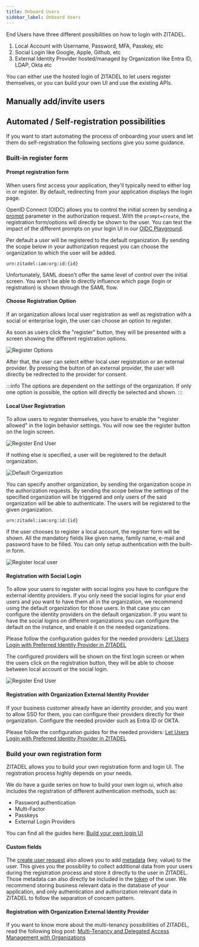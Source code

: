 ```yaml
---
title: Onboard Users
sidebar_label: Onboard Users
---
```


End Users have three different possibilities on how to login with ZITADEL.

1. Local Account with Username, Password, MFA, Passkey, etc
2. Social Login like Google, Apple, Github, etc
3. External Identity Provider hosted/managed by Organization like Entra ID, LDAP, Okta etc

You can either use the hosted login of ZITADEL to let users register themselves, or you can build your own UI and use the existing APIs.

## Manually add/invite users


<CreateUser />

## Automated / Self-registration possibilities

If you want to start automating the process of onboarding your users and let them do self-registration the following sections give you some guidance.

### Built-in register form

#### Prompt registration form

When users first access your application, they'll typically need to either log in or register.
By default, redirecting from your application displays the login page.

OpenID Connect (OIDC) allows you to control the initial screen by sending a [prompt](/docs/apis/openidoauth/endpoints#additional-parameters) parameter in the authorization request.
With the `prompt=create`, the registration form/options will directly be shown to the user.
You can test the impact of the different prompts on your login UI in our [OIDC Playground](/docs/oidc-playground).

Per default a user will be registered to the default organization.
By sending the scope below in your authorization request you can choose the organization to which the user will be added.

```
urn:zitadel:iam:org:id:{id}
```

Unfortunately, SAML doesn't offer the same level of control over the initial screen.
You won't be able to directly influence which page (login or registration) is shown through the SAML flow.

#### Choose Registration Option

If an organization allows local user registration as well as registration with a social or enterprise login, the user can choose an option to register.

As soon as users click the "register" button, they will be presented with a screen showing the different registration options.

<img
  src="/docs/img/guides/solution-scenarios/register-options.png"
  alt="Register Options"
/>

After that, the user can select either local user registration or an external provider.
By pressing the button of an external provider, the user will directly be redirected to the provider for consent.

:::info
The options are dependent on the settings of the organization.
If only one option is possible, the option will directly be selected and shown.
:::

#### Local User Registration

To allow users to register themselves, you have to enable the "register allowed" in the login behavior settings.
You will now see the register button on the login screen.

<img
  src="/docs/img/guides/solution-scenarios/register-end-user.png"
  alt="Register End User"
/>

If nothing else is specified, a user will be registered to the default organization.

<img
  src="/docs/img/guides/solution-scenarios/default-organization.png"
  alt="Default Organization"
/>

You can specify another organization, by sending the organization scope in the authorization requests.
By sending the scope below the settings of the specified organization will be triggered and only users of the said organization will be able to authenticate.
The users will be registered to the given organization.

```
urn:zitadel:iam:org:id:{id}
```

If the user chooses to register a local account, the register form will be shown.
All the mandatory fields like given name, family name, e-mail and password have to be filled.
You can only setup authentication with the built-in form.

<img
  src="/docs/img/guides/solution-scenarios/register-local-user.png"
  alt="Register local user"
/>

#### Registration with Social Login

To allow your users to register with social logins you have to configure the external identity providers.
If you only need the social logins for your end users and you want to have them all in the organization, we recommend using the default organization for those users.
In that case you can configure the identity providers on the default organization.
If you want to have the social logins on different organizations you can configure the default on the instance, and enable it on the needed organizations.

Please follow the configuration guides for the needed providers: [Let Users Login with Preferred Identity Provider in ZITADEL](/docs/guides/integrate/identity-providers/introduction)

The configured providers will be shown on the first login screen or when the users click on the registration button, they will be able to choose between local account or the social login.

<img
  src="/docs/img/guides/solution-scenarios/register-end-user.png"
  alt="Register End User"
/>

#### Registration with Organization External Identity Provider

If your business customer already have an identity provider, and you want to allow SSO for them, you can configure their providers directly for their organization.
Configure the needed provider such as Entra ID or OKTA.

Please follow the configuration guides for the needed providers: [Let Users Login with Preferred Identity Provider in ZITADEL](/docs/guides/integrate/identity-providers/introduction)


<OrgLoginDescription name="OrgLoginDescription" />

### Build your own registration form

ZITADEL allows you to build your own registration form and login UI.
The registration process highly depends on your needs.

We do have a guide series on how to build your own login ui, which also includes the registration of different authentication methods, such as:

- Password authentication
- Multi-Factor
- Passkeys
- External Login Providers

You can find all the guides here: [Build your own login UI](/docs/guides/integrate/login-ui)

#### Custom fields

The [create user request](/docs/apis/resources/user_service_v2/user-service-add-human-user) also allows you to add [metadata](/docs/guides/manage/customize/user-metadata) (key, value) to the user.
This gives you the possibility to collect additional data from your users during the registration process and store it directly to the user in ZITADEL.
Those metadata can also directly be included in the [token](/docs/guides/manage/customize/user-metadata#use-tokens-to-get-user-metadata) of the user.
We recommend storing business relevant data in the database of your application, and only authentication and authorization relevant data in ZITADEL to follow the separation of concern pattern.

#### Registration with Organization External Identity Provider

If you want to know more about the multi-tenancy possibilities of ZITADEL, read the following blog post:
[Multi-Tenancy and Delegated Access Management with Organizations](https://zitadel.com/blog/multi-tenancy-with-organizations)
